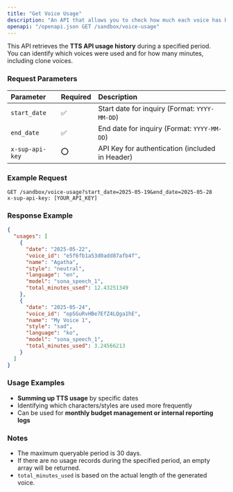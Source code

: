 ```yaml
---
title: "Get Voice Usage"
description: "An API that allows you to check how much each voice has been used by period, useful for reviewing voice generation history."
openapi: "/openapi.json GET /sandbox/voice-usage"
---
```


This API retrieves the **TTS API usage history** during a specified period.\
You can identify which voices were used and for how many minutes, including clone voices.

### Request Parameters
| Parameter        | Required | Description                    |
| :-------------- | :-- | :------------------------ |
| `start_date`    | ✅  | Start date for inquiry (Format: `YYYY-MM-DD`) |
| `end_date`      | ✅  | End date for inquiry (Format: `YYYY-MM-DD`) |
| `x-sup-api-key` | ⭕  | API Key for authentication (included in Header)  |

### Example Request
```http
GET /sandbox/voice-usage?start_date=2025-05-19&end_date=2025-05-28
x-sup-api-key: [YOUR_API_KEY]
```

### Response Example
```json
{
  "usages": [
    {
      "date": "2025-05-22",
      "voice_id": "e5f6fb1a53d0add87afb4f",
      "name": "Agatha",
      "style": "neutral",
      "language": "en",
      "model": "sona_speech_1",
      "total_minutes_used": 12.43251349
    },
    {
      "date": "2025-05-24",
      "voice_id": "opSGuRvHBe7EfZ4LQga1hE",
      "name": "My Voice 1",
      "style": "sad",
      "language": "ko",
      "model": "sona_speech_1",
      "total_minutes_used": 3.24566213
    }
  ]
}
```

### Usage Examples
- **Summing up TTS usage** by specific dates
- Identifying which characters/styles are used more frequently
- Can be used for **monthly budget management or internal reporting logs**

### Notes
- The maximum queryable period is 30 days.
- If there are no usage records during the specified period, an empty array will be returned.
- `total_minutes_used` is based on the actual length of the generated voice.
